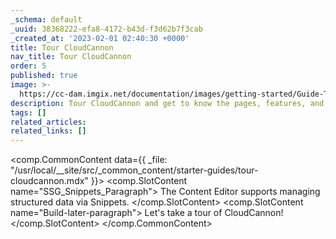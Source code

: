 ```yaml
---
_schema: default
_uuid: 38368222-efa8-4172-b43d-f3d62b7f3cab
_created_at: '2023-02-01 02:40:30 +0000'
title: Tour CloudCannon
nav_title: Tour CloudCannon
order: 5
published: true
image: >-
  https://cc-dam.imgix.net/documentation/images/getting-started/Guide-Thumbnails/CloudCannon-Getting-Started-Thumbnail-Universal.png
description: Tour CloudCannon and get to know the pages, features, and editing interfaces.
tags: []
related_articles:
related_links: []
---
```

<comp.CommonContent data={{ _file: "/usr/local/__site/src/_common_content/starter-guides/tour-cloudcannon.mdx" }}>
  <comp.SlotContent name="SSG_Snippets_Paragraph">
    The Content Editor supports managing structured data via Snippets.
  </comp.SlotContent>
  <comp.SlotContent name="Build-later-paragraph">
    Let's take a tour of CloudCannon!
  </comp.SlotContent>
</comp.CommonContent>